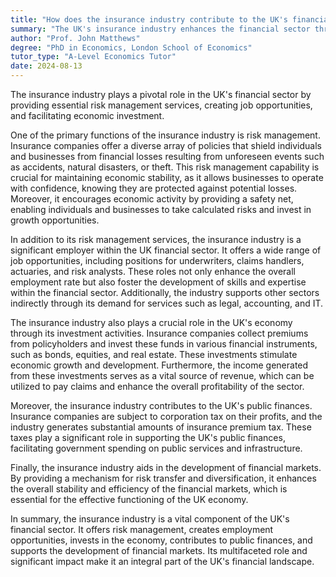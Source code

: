 ```yaml
---
title: "How does the insurance industry contribute to the UK's financial sector?"
summary: "The UK's insurance industry enhances the financial sector through risk management, job creation, and economic investment, playing a crucial role in overall economic stability and growth."
author: "Prof. John Matthews"
degree: "PhD in Economics, London School of Economics"
tutor_type: "A-Level Economics Tutor"
date: 2024-08-13
---
```


The insurance industry plays a pivotal role in the UK's financial sector by providing essential risk management services, creating job opportunities, and facilitating economic investment.

One of the primary functions of the insurance industry is risk management. Insurance companies offer a diverse array of policies that shield individuals and businesses from financial losses resulting from unforeseen events such as accidents, natural disasters, or theft. This risk management capability is crucial for maintaining economic stability, as it allows businesses to operate with confidence, knowing they are protected against potential losses. Moreover, it encourages economic activity by providing a safety net, enabling individuals and businesses to take calculated risks and invest in growth opportunities.

In addition to its risk management services, the insurance industry is a significant employer within the UK financial sector. It offers a wide range of job opportunities, including positions for underwriters, claims handlers, actuaries, and risk analysts. These roles not only enhance the overall employment rate but also foster the development of skills and expertise within the financial sector. Additionally, the industry supports other sectors indirectly through its demand for services such as legal, accounting, and IT.

The insurance industry also plays a crucial role in the UK's economy through its investment activities. Insurance companies collect premiums from policyholders and invest these funds in various financial instruments, such as bonds, equities, and real estate. These investments stimulate economic growth and development. Furthermore, the income generated from these investments serves as a vital source of revenue, which can be utilized to pay claims and enhance the overall profitability of the sector.

Moreover, the insurance industry contributes to the UK's public finances. Insurance companies are subject to corporation tax on their profits, and the industry generates substantial amounts of insurance premium tax. These taxes play a significant role in supporting the UK's public finances, facilitating government spending on public services and infrastructure.

Finally, the insurance industry aids in the development of financial markets. By providing a mechanism for risk transfer and diversification, it enhances the overall stability and efficiency of the financial markets, which is essential for the effective functioning of the UK economy.

In summary, the insurance industry is a vital component of the UK's financial sector. It offers risk management, creates employment opportunities, invests in the economy, contributes to public finances, and supports the development of financial markets. Its multifaceted role and significant impact make it an integral part of the UK's financial landscape.
    